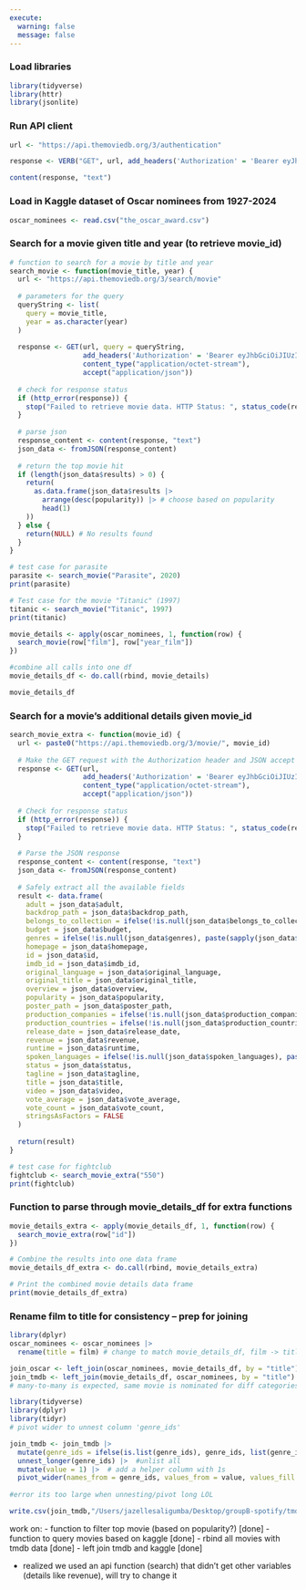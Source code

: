 ```yaml
---
execute:
  warning: false
  message: false
---
```


### Load libraries
```r
library(tidyverse)
library(httr)
library(jsonlite)
```
### Run API client
```r
url <- "https://api.themoviedb.org/3/authentication"

response <- VERB("GET", url, add_headers('Authorization' = 'Bearer eyJhbGciOiJIUzI1NiJ9.eyJhdWQiOiJhYjczMmU4NzhiZWVkYzMxYzNiN2Y3MDJhZWFmMDcxYyIsIm5iZiI6MTczMzM1MDcyMi4xOTYsInN1YiI6IjY3NTBkNTQyNWFjZTk4YmE0NmQ0ODU5NyIsInNjb3BlcyI6WyJhcGlfcmVhZCJdLCJ2ZXJzaW9uIjoxfQ.9LGR9bjTfxEoEGfSv0con3tA9yBuRpNSpFnTDb1jUkA'), content_type("application/octet-stream"), accept("application/json"))

content(response, "text")
```

### Load in Kaggle dataset of Oscar nominees from 1927-2024
```r
oscar_nominees <- read.csv("the_oscar_award.csv")
```

### Search for a movie given title and year (to retrieve movie_id)
```r
# function to search for a movie by title and year
search_movie <- function(movie_title, year) {
  url <- "https://api.themoviedb.org/3/search/movie"
  
  # parameters for the query
  queryString <- list(
    query = movie_title,
    year = as.character(year)
  )
  
  response <- GET(url, query = queryString, 
                  add_headers('Authorization' = 'Bearer eyJhbGciOiJIUzI1NiJ9.eyJhdWQiOiJhYjczMmU4NzhiZWVkYzMxYzNiN2Y3MDJhZWFmMDcxYyIsIm5iZiI6MTczMzM1MDcyMi4xOTYsInN1YiI6IjY3NTBkNTQyNWFjZTk4YmE0NmQ0ODU5NyIsInNjb3BlcyI6WyJhcGlfcmVhZCJdLCJ2ZXJzaW9uIjoxfQ.9LGR9bjTfxEoEGfSv0con3tA9yBuRpNSpFnTDb1jUkA'),
                  content_type("application/octet-stream"),
                  accept("application/json"))
  
  # check for response status
  if (http_error(response)) {
    stop("Failed to retrieve movie data. HTTP Status: ", status_code(response))
  }
  
  # parse json
  response_content <- content(response, "text")
  json_data <- fromJSON(response_content)
  
  # return the top movie hit
  if (length(json_data$results) > 0) {
    return(
      as.data.frame(json_data$results |>
        arrange(desc(popularity)) |> # choose based on popularity
        head(1)
    ))
  } else {
    return(NULL) # No results found
  }
}
```

```r
# test case for parasite
parasite <- search_movie("Parasite", 2020)
print(parasite)
```

```r
# Test case for the movie "Titanic" (1997)
titanic <- search_movie("Titanic", 1997)
print(titanic)
```

```r
movie_details <- apply(oscar_nominees, 1, function(row) {
  search_movie(row["film"], row["year_film"])
})

#combine all calls into one df
movie_details_df <- do.call(rbind, movie_details)

movie_details_df
```

### Search for a movie's additional details given movie_id
```r
search_movie_extra <- function(movie_id) {
  url <- paste0("https://api.themoviedb.org/3/movie/", movie_id)
  
  # Make the GET request with the Authorization header and JSON accept header
  response <- GET(url, 
                  add_headers('Authorization' = 'Bearer eyJhbGciOiJIUzI1NiJ9.eyJhdWQiOiJhYjczMmU4NzhiZWVkYzMxYzNiN2Y3MDJhZWFmMDcxYyIsIm5iZiI6MTczMzM1MDcyMi4xOTYsInN1YiI6IjY3NTBkNTQyNWFjZTk4YmE0NmQ0ODU5NyIsInNjb3BlcyI6WyJhcGlfcmVhZCJdLCJ2ZXJzaW9uIjoxfQ.9LGR9bjTfxEoEGfSv0con3tA9yBuRpNSpFnTDb1jUkA'),
                  content_type("application/octet-stream"), 
                  accept("application/json"))
  
  # Check for response status
  if (http_error(response)) {
    stop("Failed to retrieve movie data. HTTP Status: ", status_code(response))
  }
  
  # Parse the JSON response
  response_content <- content(response, "text")
  json_data <- fromJSON(response_content)
  
  # Safely extract all the available fields
  result <- data.frame(
    adult = json_data$adult,
    backdrop_path = json_data$backdrop_path,
    belongs_to_collection = ifelse(!is.null(json_data$belongs_to_collection), json_data$belongs_to_collection, NA),
    budget = json_data$budget,
    genres = ifelse(!is.null(json_data$genres), paste(sapply(json_data$genres$name, function(x) x), collapse = ", "), NA),
    homepage = json_data$homepage,
    id = json_data$id,
    imdb_id = json_data$imdb_id,
    original_language = json_data$original_language,
    original_title = json_data$original_title,
    overview = json_data$overview,
    popularity = json_data$popularity,
    poster_path = json_data$poster_path,
    production_companies = ifelse(!is.null(json_data$production_companies), paste(sapply(json_data$production_companies$name, function(x) x), collapse = ", "), NA),
    production_countries = ifelse(!is.null(json_data$production_countries), paste(sapply(json_data$production_countries$name, function(x) x), collapse = ", "), NA),
    release_date = json_data$release_date,
    revenue = json_data$revenue,
    runtime = json_data$runtime,
    spoken_languages = ifelse(!is.null(json_data$spoken_languages), paste(sapply(json_data$spoken_languages$name, function(x) x), collapse = ", "), NA),
    status = json_data$status,
    tagline = json_data$tagline,
    title = json_data$title,
    video = json_data$video,
    vote_average = json_data$vote_average,
    vote_count = json_data$vote_count,
    stringsAsFactors = FALSE
  )
  
  return(result)
}

```

```r
# test case for fightclub
fightclub <- search_movie_extra("550")
print(fightclub)
```

### Function to parse through movie_details_df for extra functions
```r
movie_details_extra <- apply(movie_details_df, 1, function(row) {
  search_movie_extra(row["id"])  
})

# Combine the results into one data frame
movie_details_df_extra <- do.call(rbind, movie_details_extra)

# Print the combined movie details data frame
print(movie_details_df_extra)

```


### Rename film to title for consistency -- prep for joining
```r
library(dplyr)
oscar_nominees <- oscar_nominees |> 
  rename(title = film) # change to match movie_details_df, film -> title
```

```r
join_oscar <- left_join(oscar_nominees, movie_details_df, by = "title")
join_tmdb <- left_join(movie_details_df, oscar_nominees, by = "title")
# many-to-many is expected, same movie is nominated for diff categories
```

```r
library(tidyverse)
library(dplyr)
library(tidyr)
# pivot wider to unnest column 'genre_ids' 

join_tmdb <- join_tmdb |> 
  mutate(genre_ids = ifelse(is.list(genre_ids), genre_ids, list(genre_ids))) |> #make all lists
  unnest_longer(genre_ids) |>  #unlist all
  mutate(value = 1) |>  # add a helper column with 1s
  pivot_wider(names_from = genre_ids, values_from = value, values_fill = 0)
 
#error its too large when unnesting/pivot long LOL 
```

```r
write.csv(join_tmdb,"/Users/jazellesaligumba/Desktop/groupB-spotify/tmdb/join_tmdb.csv", row.names = FALSE)
```


work on:
- function to filter top movie (based on popularity?) [done]
- function to query movies based on kaggle [done]
- rbind all movies with tmdb data [done]
- left join tmdb and kaggle [done]


- realized we used an api function (search) that didn't get other variables (details like revenue),
will try to change it



